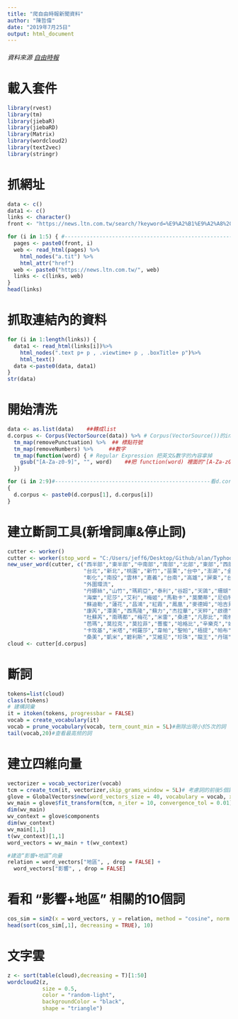 ```yaml
---
title: "爬自由時報新聞資料"
author: "陳哲偉"
date: "2019年7月25日"
output: html_document
---
```

###### 資料來源 [自由時報](https://news.ltn.com.tw/search?keyword=%E9%A2%B1%E9%A2%A8&conditions=and&SYear=2019&SMonth=7&SDay=21&EYear=2019&EMonth=7&EDay=21)

# 載入套件
```r
library(rvest)
library(tm)
library(jiebaR)
library(jiebaRD)
library(Matrix)
library(wordcloud2)
library(text2vec)
library(stringr)
```

# 抓網址
```r
data <- c()
data1 <- c()
links <- character()
front <- "https://news.ltn.com.tw/search/?keyword=%E9%A2%B1%E9%A2%A8%20%E5%BD%B1%E9%9F%BF%20%E5%9C%B0%E5%8D%80&conditions=and&SYear=2007&SMonth=7&SDay=1&EYear=2007&EMonth=9&EDay=30&page="

for (i in 1:5) { #----------------------------------------------------------改頁數
  pages <- paste0(front, i)
  web <- read_html(pages) %>%
    html_nodes("a.tit") %>%     
    html_attr("href")
  web <- paste0("https://news.ltn.com.tw/", web)
  links <- c(links, web)
}
head(links)
```

# 抓取連結內的資料
```r
for (i in 1:length(links)) {
  data1 <- read_html(links[i])%>%
    html_nodes(".text p+ p , .viewtime+ p , .boxTitle+ p")%>%
    html_text()
  data <-paste0(data, data1)
}
str(data)
```

# 開始清洗
```r
data <- as.list(data)    ##轉成list
d.corpus <- Corpus(VectorSource(data)) %>% # Corpus(VectorSource())的input是list
  tm_map(removePunctuation) %>%  ## 標點符號
  tm_map(removeNumbers) %>%     ##數字
  tm_map(function(word) { # Regular Expression 把英文&數字的內容拿掉
    gsub("[A-Za-z0-9]", "", word)    ##把 function(word) 裡面的"[A-Za-z0-9]" 換成 ""
  })

for (i in 2:9)#-------------------------------------------------看d.corpus的elements有幾個
{
  d.corpus <- paste0(d.corpus[1], d.corpus[i])
}
```

# 建立斷詞工具(新增詞庫&停止詞)
```r
cutter <- worker()
cutter <- worker(stop_word = "C:/Users/jeff6/Desktop/Github/alan/Typhoon/News/a.txt")
new_user_word(cutter, c("西半部","東半部","中南部","南部","北部","東部","西部","東北部","基隆",
                        "台北","新北","桃園","新竹","苗栗","台中","澎湖","金門","連江","馬祖",
                        "彰化","南投","雲林","嘉義","台南","高雄","屏東","台東","花蓮","宜蘭",
                        "外圍環流",
                        "丹娜絲","山竹","瑪莉亞","泰利","谷超","天鴿","珊瑚","馬莎",
                        "海棠","尼莎","艾利","梅姬","馬勒卡","莫蘭蒂","尼伯特","杜鵑","天鵝",
                        "蘇迪勒","蓮花","昌鴻","紅霞","鳳凰","麥德姆","哈吉貝","菲特","天兔",
                        "康芮","潭美","西馬隆","蘇力","杰拉華","天秤","啟德","海葵","蘇拉",
                        "杜蘇芮","南瑪都","梅花","米雷","桑達","凡那比","南修","萊羅克",
                        "芭瑪","莫拉克","莫拉菲","薔蜜","哈格比","辛樂克","如麗","鳳凰",
                        "卡玫基","米塔","柯羅莎","韋帕","聖帕","梧提","帕布","珊珊","寶發",
                        "桑美","凱米","碧利斯","艾維尼","珍珠","龍王","丹瑞","卡努"))
cloud <- cutter[d.corpus]

```
# 斷詞
```r
tokens=list(cloud)
class(tokens)
# 建構詞彙
it = itoken(tokens, progressbar = FALSE)
vocab = create_vocabulary(it)
vocab = prune_vocabulary(vocab, term_count_min = 5L)#刪除出現小於5次的詞
tail(vocab,20)#查看最高频的詞
```


# 建立四維向量
```r
vectorizer = vocab_vectorizer(vocab)
tcm = create_tcm(it, vectorizer,skip_grams_window = 5L)# 考慮詞的前後5個詞
glove = GlobalVectors$new(word_vectors_size = 40, vocabulary = vocab, x_max = 10)
wv_main = glove$fit_transform(tcm, n_iter = 10, convergence_tol = 0.01)
dim(wv_main)
wv_context = glove$components
dim(wv_context)
wv_main[1,1]
t(wv_context)[1,1]
word_vectors = wv_main + t(wv_context)

#建造“影響+地區”向量
relation = word_vectors["地區", , drop = FALSE] +
  word_vectors["影響", , drop = FALSE]
```

# 看和 “影響+地區” 相關的10個詞
```r
cos_sim = sim2(x = word_vectors, y = relation, method = "cosine", norm = "l2")
head(sort(cos_sim[,1], decreasing = TRUE), 10)
```

# 文字雲
```r
z <- sort(table(cloud),decreasing = T)[1:50]
wordcloud2(z,
           size = 0.5,
           color = "random-light",
           backgroundColor = "black",
           shape = "triangle")

```


